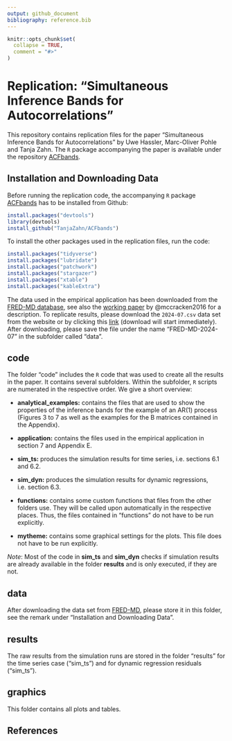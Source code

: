 ```yaml
---
output: github_document
bibliography: reference.bib  
---
```


```r
knitr::opts_chunk$set(
  collapse = TRUE,
  comment = "#>"
)
```

# Replication: "Simultaneous Inference Bands for Autocorrelations"

This repository contains replication files for the paper "Simultaneous Inference Bands for Autocorrelations" by Uwe Hassler, Marc-Oliver Pohle and Tanja Zahn. The `R` package accompanying the paper is available under the repository [ACFbands](https://github.com/TanjaZahn/ACFbands).

## Installation and Downloading Data

Before running the replication code, the accompanying `R` package [ACFbands](https://github.com/TanjaZahn/ACFbands) has to be installed from Github:

```r
install.packages("devtools")
library(devtools)
install_github("TanjaZahn/ACFbands")
```

To install the other packages used in the replication files, run the code:

```r
install.packages("tidyverse")
install.packages("lubridate")
install.packages("patchwork")
install.packages("stargazer")
install.packages("xtable")
install.packages("kableExtra")

```

The data used in the empirical application has been downloaded from the [FRED-MD database](https://www.stlouisfed.org/research/economists/mccracken/fred-databases), see also the [working paper](https://s3.amazonaws.com/real.stlouisfed.org/wp/2015/2015-012.pdf) by @mccracken2016 for a description. To replicate results, please download the `2024-07.csv` data set from the website or by clicking this [link](https://www.stlouisfed.org/-/media/project/frbstl/stlouisfed/research/fred-md/monthly/2024-07.csv?sc_lang=en&hash=876A1CCE26C20876594956013802F191=) (download will start immediately). After downloading, please save the file under the name “FRED-MD-2024-07” in the subfolder called "data".


## code

The folder "code" includes the `R` code that was used to create all the results in the paper. It contains several subfolders. Within the subfolder, `R` scripts are numerated in the respective order. We give a short overview:

* **analytical_examples:** contains the files that are used to show the properties of the inference bands for the example of an AR(1) process (Figures 3 to 7 as well as the examples for the B matrices contained in the Appendix).

* **application:** contains the files used in the empirical application in section 7 and Appendix E.

* **sim_ts:** produces the simulation results for time series, i.e. sections 6.1 and 6.2.

* **sim_dyn:** produces the simulation results for dynamic regressions, i.e. section 6.3.

* **functions:** contains some custom functions that files from the other folders use. They will be called upon automatically in the respective places. Thus, the files contained in "functions" do not have to be run explicitly.

* **mytheme:** contains some graphical settings for the plots. This file does not have to be run explicitly.

*Note*: Most of the code in **sim_ts** and **sim_dyn** checks if simulation results are already available in the folder **results** and is only executed, if they are not. 


## data

After downloading the data set from [FRED-MD](https://www.stlouisfed.org/research/economists/mccracken/fred-databases), please store it in this folder, see the remark under "Installation and Downloading Data".

## results

The raw results from the simulation runs are stored in the folder "results" for the time series case ("sim_ts") and for dynamic regression residuals ("sim_ts").

## graphics

This folder contains all plots and tables.

## References





